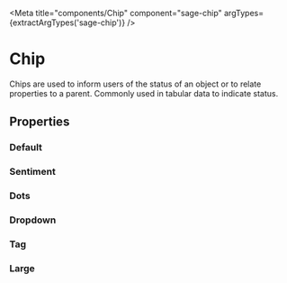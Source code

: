 


<Meta title="components/Chip" component="sage-chip" argTypes={extractArgTypes('sage-chip')} />

# Chip

Chips are used to inform users of the status of an object or to relate properties to a parent. Commonly used in tabular data to indicate status.

## Properties

<ArgsTable of="sage-chip" />

### Default

<Story story={stories.Default} />

<Canvas>
  <sage-chip label="Label" />
</Canvas>

### Sentiment

<Story story={stories.Sentiment} />

<Canvas>
  <sage-chip label="Accent" sentiment="accent" />
  <sage-chip label="Danger" sentiment="danger" />
  <sage-chip label="Info" sentiment="info" />
  <sage-chip label="Neutral" sentiment="neutral" />
  <sage-chip label="Success" sentiment="success" />
  <sage-chip label="Warning" sentiment="warning" />
</Canvas>

### Dots

<Story story={stories.Dots} />

<Canvas>
  <sage-chip label="Accent" sentiment="accent" dot />
  <sage-chip label="Danger" sentiment="danger" dot />
  <sage-chip label="Info" sentiment="info" dot />
  <sage-chip label="Neutral" sentiment="neutral" dot/>
  <sage-chip label="Success" sentiment="success" dot />
  <sage-chip label="Warning" sentiment="warning" dot />
</Canvas>

### Dropdown

<Story story={stories.Dropdown} />

<Canvas>
  <sage-chip label="Accent" sentiment="accent" variant="dropdown" />
  <sage-chip label="Danger" sentiment="danger" variant="dropdown" />
  <sage-chip label="Info" sentiment="info" variant="dropdown" />
  <sage-chip label="Neutral" sentiment="neutral" variant="dropdown" />
  <sage-chip label="Success" sentiment="success" variant="dropdown" />
  <sage-chip label="Warning" sentiment="warning" variant="dropdown" />
</Canvas>

### Tag

<Story story={stories.Tag} />

<Canvas>
  <sage-chip label="Accent" sentiment="accent" variant="tag" />
  <sage-chip label="Danger" sentiment="danger" variant="tag" />
  <sage-chip label="Info" sentiment="info" variant="tag" />
  <sage-chip label="Neutral" sentiment="neutral" variant="tag" />
  <sage-chip label="Success" sentiment="success" variant="tag" />
  <sage-chip label="Warning" sentiment="warning" variant="tag" />
</Canvas>

### Large

<Story story={stories.Large} />

<Canvas>
  <sage-chip label="Accent" sentiment="accent" variant="text" large />
  <sage-chip label="Danger" sentiment="danger" dot large />
  <sage-chip label="Info" sentiment="info" variant="dropdown" large />
  <sage-chip label="Success" sentiment="success" variant="tag" large />
</Canvas>
